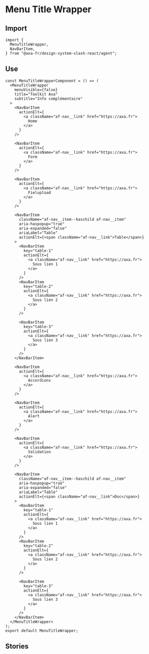 
<Meta of={MenuTitleWrapperStories} />

# Menu Title Wrapper

## Import

```tsx
import {
  MenuTitleWrapper,
  NavBarItem,
} from "@axa-fr/design-system-slash-react/agent";
```

## Use

```tsx
const MenuTitleWrapperComponent = () => (
  <MenuTitleWrapper
    menuVisible={false}
    title="Toolkit Axa"
    subtitle="Info complémentaire"
  >
    <NavBarItem
      actionElt={
        <a className="af-nav__link" href="https://axa.fr">
          Home
        </a>
      }
    />

    <NavBarItem
      actionElt={
        <a className="af-nav__link" href="https://axa.fr">
          Form
        </a>
      }
    />

    <NavBarItem
      actionElt={
        <a className="af-nav__link" href="https://axa.fr">
          Fielupload
        </a>
      }
    />

    <NavBarItem
      className="af-nav__item--haschild af-nav__item"
      aria-haspopup="true"
      aria-expanded="false"
      ariaLabel="Table"
      actionElt={<span className="af-nav__link">Table</span>}
    >
      <NavBarItem
        key="table-1"
        actionElt={
          <a className="af-nav__link" href="https://axa.fr">
            Sous lien 1
          </a>
        }
      />
      <NavBarItem
        key="table-2"
        actionElt={
          <a className="af-nav__link" href="https://axa.fr">
            Sous lien 2
          </a>
        }
      />

      <NavBarItem
        key="table-3"
        actionElt={
          <a className="af-nav__link" href="https://axa.fr">
            Sous lien 3
          </a>
        }
      />
    </NavBarItem>

    <NavBarItem
      actionElt={
        <a className="af-nav__link" href="https://axa.fr">
          Accordions
        </a>
      }
    />

    <NavBarItem
      actionElt={
        <a className="af-nav__link" href="https://axa.fr">
          Alert
        </a>
      }
    />

    <NavBarItem
      actionElt={
        <a className="af-nav__link" href="https://axa.fr">
          Validation
        </a>
      }
    />

    <NavBarItem
      className="af-nav__item--haschild af-nav__item"
      aria-haspopup="true"
      aria-expanded="false"
      ariaLabel="Table"
      actionElt={<span className="af-nav__link">Doc</span>}
    >
      <NavBarItem
        key="table-1"
        actionElt={
          <a className="af-nav__link" href="https://axa.fr">
            Sous lien 1
          </a>
        }
      />
      <NavBarItem
        key="table-2"
        actionElt={
          <a className="af-nav__link" href="https://axa.fr">
            Sous lien 2
          </a>
        }
      />

      <NavBarItem
        key="table-3"
        actionElt={
          <a className="af-nav__link" href="https://axa.fr">
            Sous lien 3
          </a>
        }
      />
    </NavBarItem>
  </MenuTitleWrapper>
);
export default MenuTitleWrapper;
```

## Stories

<Canvas of={MenuTitleWrapperStories.Default} />
<Controls of={MenuTitleWrapperStories.Default} />
